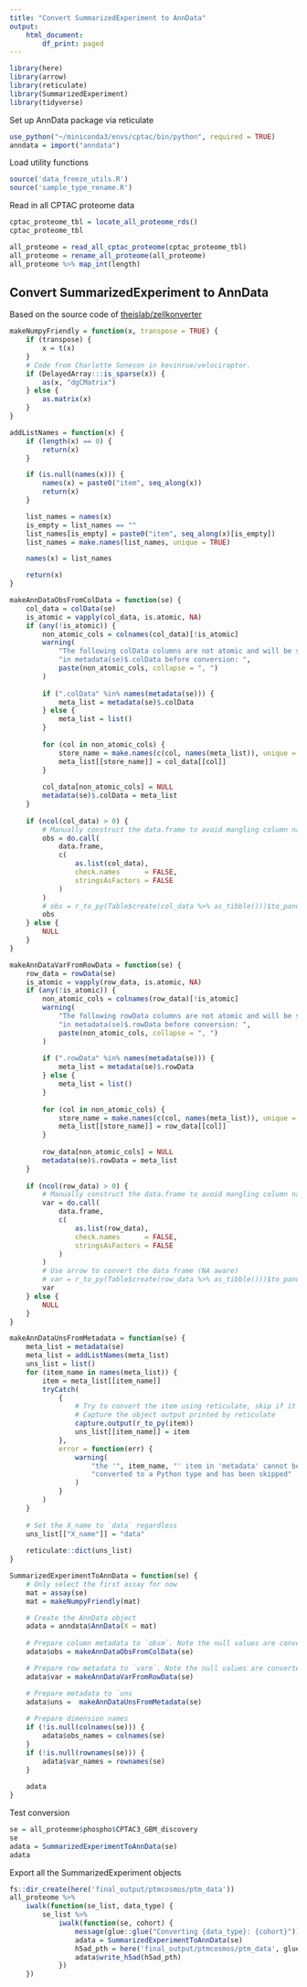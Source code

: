 ```yaml
---
title: "Convert SummarizedExperiment to AnnData"
output: 
    html_document:
        df_print: paged
---
```


```r
library(here)
library(arrow)
library(reticulate)
library(SummarizedExperiment)
library(tidyverse)
```

Set up AnnData package via reticulate
```r
use_python("~/miniconda3/envs/cptac/bin/python", required = TRUE)
anndata = import("anndata")
```

Load utility functions
```r
source('data_freeze_utils.R')
source('sample_type_rename.R')
```

Read in all CPTAC proteome data
```r
cptac_proteome_tbl = locate_all_proteome_rds()
cptac_proteome_tbl
```

```r
all_proteome = read_all_cptac_proteome(cptac_proteome_tbl)
all_proteome = rename_all_proteome(all_proteome)
all_proteome %>% map_int(length)
```


## Convert SummarizedExperiment to AnnData
Based on the source code of [theislab/zellkonverter](https://github.com/theislab/zellkonverter/blob/8a4f8557790f41605b70e974b36fe6f26fbff9bc/R/konverter.R#L291-L303)
```r
makeNumpyFriendly = function(x, transpose = TRUE) {
    if (transpose) {
        x = t(x)
    }
    # Code from Charlotte Soneson in kevinrue/velociraptor.
    if (DelayedArray:::is_sparse(x)) {
        as(x, "dgCMatrix")
    } else {
        as.matrix(x)
    }
}

addListNames = function(x) {
    if (length(x) == 0) {
        return(x)
    }

    if (is.null(names(x))) {
        names(x) = paste0("item", seq_along(x))
        return(x)
    }

    list_names = names(x)
    is_empty = list_names == ""
    list_names[is_empty] = paste0("item", seq_along(x)[is_empty])
    list_names = make.names(list_names, unique = TRUE)

    names(x) = list_names

    return(x)
}

makeAnnDataObsFromColData = function(se) {
    col_data = colData(se)
    is_atomic = vapply(col_data, is.atomic, NA)
    if (any(!is_atomic)) {
        non_atomic_cols = colnames(col_data)[!is_atomic]
        warning(
            "The following colData columns are not atomic and will be stored ",
            "in metadata(se)$.colData before conversion: ",
            paste(non_atomic_cols, collapse = ", ")
        )
        
        if (".colData" %in% names(metadata(se))) {
            meta_list = metadata(se)$.colData
        } else {
            meta_list = list()
        }
        
        for (col in non_atomic_cols) {
            store_name = make.names(c(col, names(meta_list)), unique = TRUE)[1]
            meta_list[[store_name]] = col_data[[col]]
        }
        
        col_data[non_atomic_cols] = NULL
        metadata(se)$.colData = meta_list
    }
    
    if (ncol(col_data) > 0) {
        # Manually construct the data.frame to avoid mangling column names
        obs = do.call(
            data.frame,
            c(
                as.list(col_data),
                check.names      = FALSE,
                stringsAsFactors = FALSE
            )
        )
        # obs = r_to_py(Table$create(col_data %>% as_tibble()))$to_pandas()
        obs
    } else {
        NULL
    }
}

makeAnnDataVarFromRowData = function(se) {
    row_data = rowData(se)
    is_atomic = vapply(row_data, is.atomic, NA)
    if (any(!is_atomic)) {
        non_atomic_cols = colnames(row_data)[!is_atomic]
        warning(
            "The following rowData columns are not atomic and will be stored ",
            "in metadata(se)$.rowData before conversion: ",
            paste(non_atomic_cols, collapse = ", ")
        )
        
        if (".rowData" %in% names(metadata(se))) {
            meta_list = metadata(se)$.rowData
        } else {
            meta_list = list()
        }
        
        for (col in non_atomic_cols) {
            store_name = make.names(c(col, names(meta_list)), unique = TRUE)[1]
            meta_list[[store_name]] = row_data[[col]]
        }
        
        row_data[non_atomic_cols] = NULL
        metadata(se)$.rowData = meta_list
    }
    
    if (ncol(row_data) > 0) {
        # Manually construct the data.frame to avoid mangling column names
        var = do.call(
            data.frame,
            c(
                as.list(row_data),
                check.names      = FALSE,
                stringsAsFactors = FALSE
            )
        )
        # Use arrow to convert the data frame (NA aware)
        # var = r_to_py(Table$create(row_data %>% as_tibble()))$to_pandas()
        var
    } else {
        NULL
    }
}

makeAnnDataUnsFromMetadata = function(se) {
    meta_list = metadata(se)
    meta_list = addListNames(meta_list)
    uns_list = list()
    for (item_name in names(meta_list)) {
        item = meta_list[[item_name]]
        tryCatch(
            {
                # Try to convert the item using reticulate, skip if it fails
                # Capture the object output printed by reticulate
                capture.output(r_to_py(item))
                uns_list[[item_name]] = item
            },
            error = function(err) {
                warning(
                    "the '", item_name, "' item in 'metadata' cannot be ",
                    "converted to a Python type and has been skipped"
                )
            }
        )
    }
    
    # Set the X_name to `data` regardless
    uns_list[["X_name"]] = "data"
    
    reticulate::dict(uns_list)
}

SummarizedExperimentToAnnData = function(se) {
    # Only select the first assay for now
    mat = assay(se)
    mat = makeNumpyFriendly(mat)

    # Create the AnnData object
    adata = anndata$AnnData(X = mat)
    
    # Prepare column metadata to `obsm`. Note the null values are converted to "NA"s
    adata$obs = makeAnnDataObsFromColData(se)

    # Prepare row metadata to `varm`. Note the null values are converted to "NA"s
    adata$var = makeAnnDataVarFromRowData(se)

    # Prepare metadata to `uns
    adata$uns =  makeAnnDataUnsFromMetadata(se)
    
    # Prepare dimension names
    if (!is.null(colnames(se))) {
        adata$obs_names = colnames(se)
    }
    if (!is.null(rownames(se))) {
        adata$var_names = rownames(se)
    }
    
    adata
}
```

Test conversion
```r
se = all_proteome$phospho$CPTAC3_GBM_discovery
se
adata = SummarizedExperimentToAnnData(se)
adata
```

Export all the SummarizedExperiment objects
```r
fs::dir_create(here('final_output/ptmcosmos/ptm_data'))
all_proteome %>% 
    iwalk(function(se_list, data_type) {
        se_list %>% 
            iwalk(function(se, cohort) {
                message(glue::glue("Converting {data_type}: {cohort}"))
                adata = SummarizedExperimentToAnnData(se)
                h5ad_pth = here('final_output/ptmcosmos/ptm_data', glue::glue("{cohort}__{data_type}.h5ad"))
                adata$write_h5ad(h5ad_pth)
            })
    })
```
